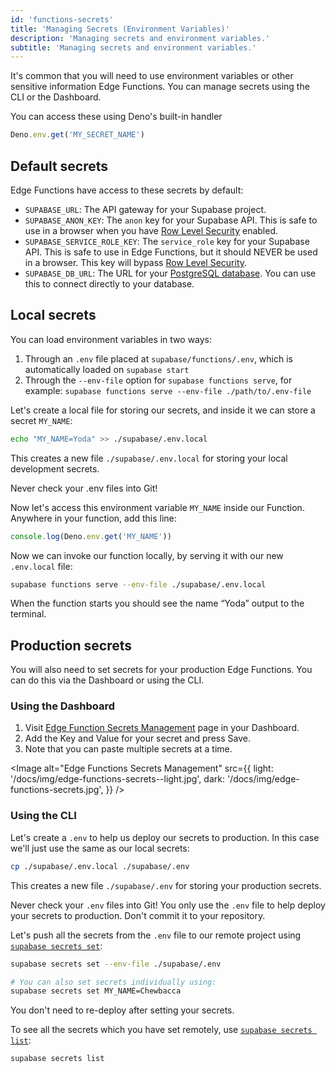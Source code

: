 ```yaml
---
id: 'functions-secrets'
title: 'Managing Secrets (Environment Variables)'
description: 'Managing secrets and environment variables.'
subtitle: 'Managing secrets and environment variables.'
---
```


It's common that you will need to use environment variables or other sensitive information Edge Functions. You can manage secrets using the CLI or the Dashboard.

You can access these using Deno's built-in handler

```js
Deno.env.get('MY_SECRET_NAME')
```

## Default secrets

Edge Functions have access to these secrets by default:

- `SUPABASE_URL`: The API gateway for your Supabase project.
- `SUPABASE_ANON_KEY`: The `anon` key for your Supabase API. This is safe to use in a browser when you have [Row Level Security](/docs/guides/database/postgres/row-level-security) enabled.
- `SUPABASE_SERVICE_ROLE_KEY`: The `service_role` key for your Supabase API. This is safe to use in Edge Functions, but it should NEVER be used in a browser. This key will bypass [Row Level Security](/docs/guides/database/postgres/row-level-security).
- `SUPABASE_DB_URL`: The URL for your [PostgreSQL database](/docs/guides/database). You can use this to connect directly to your database.

## Local secrets

You can load environment variables in two ways:

1. Through an `.env` file placed at `supabase/functions/.env`, which is automatically loaded on `supabase start`
2. Through the `--env-file` option for `supabase functions serve`, for example: `supabase functions serve --env-file ./path/to/.env-file`

Let's create a local file for storing our secrets, and inside it we can store a secret `MY_NAME`:

```bash
echo "MY_NAME=Yoda" >> ./supabase/.env.local
```

This creates a new file `./supabase/.env.local` for storing your local development secrets.

<Admonition type="caution">

Never check your .env files into Git!

</Admonition>

Now let's access this environment variable `MY_NAME` inside our Function. Anywhere in your function, add this line:

```jsx
console.log(Deno.env.get('MY_NAME'))
```

Now we can invoke our function locally, by serving it with our new `.env.local` file:

```bash
supabase functions serve --env-file ./supabase/.env.local
```

When the function starts you should see the name “Yoda” output to the terminal.

## Production secrets

You will also need to set secrets for your production Edge Functions. You can do this via the Dashboard or using the CLI.

### Using the Dashboard

1. Visit [Edge Function Secrets Management](https://supabase.com/dashboard/project/_/settings/functions) page in your Dashboard.
2. Add the Key and Value for your secret and press Save.
3. Note that you can paste multiple secrets at a time.

<Image
  alt="Edge Functions Secrets Management"
  src={{
    light: '/docs/img/edge-functions-secrets--light.jpg',
    dark: '/docs/img/edge-functions-secrets.jpg',
  }}
/>

### Using the CLI

Let's create a `.env` to help us deploy our secrets to production. In this case we'll just use the same as our local secrets:

```bash
cp ./supabase/.env.local ./supabase/.env
```

This creates a new file `./supabase/.env` for storing your production secrets.

<Admonition type="caution">

Never check your `.env` files into Git! You only use the `.env` file to help deploy your secrets to production. Don't commit it to your repository.

</Admonition>

Let's push all the secrets from the `.env` file to our remote project using [`supabase secrets set`](/docs/reference/cli/usage#supabase-secrets-set):

```bash
supabase secrets set --env-file ./supabase/.env

# You can also set secrets individually using:
supabase secrets set MY_NAME=Chewbacca
```

You don't need to re-deploy after setting your secrets.

To see all the secrets which you have set remotely, use [`supabase secrets list`](/docs/reference/cli/usage#supabase-secrets-list):

```bash
supabase secrets list
```
